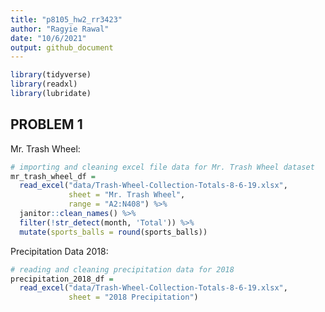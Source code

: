 ```yaml
---
title: "p8105_hw2_rr3423"
author: "Ragyie Rawal"
date: "10/6/2021"
output: github_document
---
```


```r
library(tidyverse)
library(readxl)
library(lubridate)
```


## PROBLEM 1 

Mr. Trash Wheel:

```r
# importing and cleaning excel file data for Mr. Trash Wheel dataset 
mr_trash_wheel_df = 
  read_excel("data/Trash-Wheel-Collection-Totals-8-6-19.xlsx",
             sheet = "Mr. Trash Wheel",
             range = "A2:N408") %>% 
  janitor::clean_names() %>% 
  filter(!str_detect(month, 'Total')) %>% 
  mutate(sports_balls = round(sports_balls))
```

Precipitation Data 2018: 

```r
# reading and cleaning precipitation data for 2018 
precipitation_2018_df = 
  read_excel("data/Trash-Wheel-Collection-Totals-8-6-19.xlsx",
             sheet = "2018 Precipitation")
```

